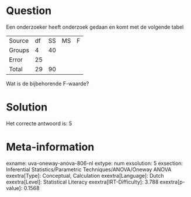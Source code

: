 Question
========

Een onderzoeker heeft onderzoek gedaan en komt met de volgende tabel

  -------- ---- ---- ---- ---
  Source   df   SS   MS   F
  Groups   4    40         
  Error    25              
  Total    29   90         
  -------- ---- ---- ---- ---

Wat is de bijbehorende F-waarde?


Solution
========

Het correcte antwoord is: 5

Meta-information
================
exname: uva-oneway-anova-806-nl
extype: num
exsolution: 5
exsection: Inferential Statistics/Parametric Techniques/ANOVA/Oneway ANOVA
exextra[Type]: Conceptual, Calculation
exextra[Language]: Dutch
exextra[Level]: Statistical Literacy
exextra[IRT-Difficulty]: 3.788
exextra[p-value]: 0.1568
